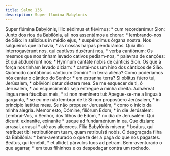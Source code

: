 ```yaml
---
title: Salmo 136
description: Super flumina Babylonis
---
```


<div class="side-by-side not-content">
  <span class="text-justify">
    Super flúmina Babylónis, illic sédimus et flévimus: * cum recordarémur Sion:
  </span>
  <span class="text-justify">
    Junto dos rios da Babilónia, ali nos assentámos a chorar: * lembrando-nos de
    Sião:
  </span>
  <span class="text-justify">
    In salícibus in médio ejus, * suspéndimus órgana nostra.
  </span>
  <span class="text-justify">
    Nos salgueiros que lá havia, * as nossas harpas pendurámos.
  </span>
  <span class="text-justify">
    Quia illic interrogavérunt nos, qui captívos duxérunt nos, * verba
    cantiónum:
  </span>
  <span class="text-justify">
    Os mesmos que nos tinham levado cativos pediam-nos, * palavras de canções:
  </span>
  <span class="text-justify">
    Et qui abduxérunt nos: * Hymnum cantáte nobis de cánticis Sion.
  </span>
  <span class="text-justify">
    Os que à força nos tinham levado diziam: * cantai-nos um hino dos cânticos
    de Sião.
  </span>
  <span class="text-justify">
    Quómodo cantábimus cánticum Dómini * in terra aliéna?
  </span>
  <span class="text-justify">
    Como poderíamos nós cantar o cântico do Senhor * em estranha terra?
  </span>
  <span class="text-justify">
    Si oblítus fúero tui, Jerúsalem, * oblivióni detur déxtera mea.
  </span>
  <span class="text-justify">
    Se me esquecer de ti, ó Jerusalém, * ao esquecimento seja entregue a minha
    direita.
  </span>
  <span class="text-justify">
    Adhǽreat lingua mea fáucibus meis, * si non memínero tui:
  </span>
  <span class="text-justify">
    Apegue-se-me a língua à garganta, * se eu me não lembrar de ti:
  </span>
  <span class="text-justify">
    Si non proposúero Jerúsalem, * in princípio lætítiæ meæ.
  </span>
  <span class="text-justify">
    Se não propuser Jerusalém, * como o início da minha alegria.
  </span>
  <span class="text-justify">
    Memor esto, Dómine, filiórum Edom, * in die Jerúsalem:
  </span>
  <span class="text-justify">
    Lembrai-Vos, ó Senhor, dos filhos de Edom, * no dia de Jerusalém:
  </span>
  <span class="text-justify">
    Qui dicunt: exinaníte, exinaníte * usque ad fundaméntum in ea.
  </span>
  <span class="text-justify">
    Que diziam: arrasai, arrasai * até aos alicerces.
  </span>
  <span class="text-justify">
    Fília Babylónis mísera: * beátus, qui retríbuet tibi retributiónem tuam,
    quam retribuísti nobis.
  </span>
  <span class="text-justify">
    Ó desgraçada filha da Babilónia: * bem-aventurado o que te der a paga do que
    nos pagastes.
  </span>
  <span class="text-justify">
    Beátus, qui tenébit, * et allídet párvulos tuos ad petram.
  </span>
  <span class="text-justify">
    Bem-aventurado o que agarrar, * em teus filhinhos e os despedaçar contra um
    rochedo.
  </span>
</div>
